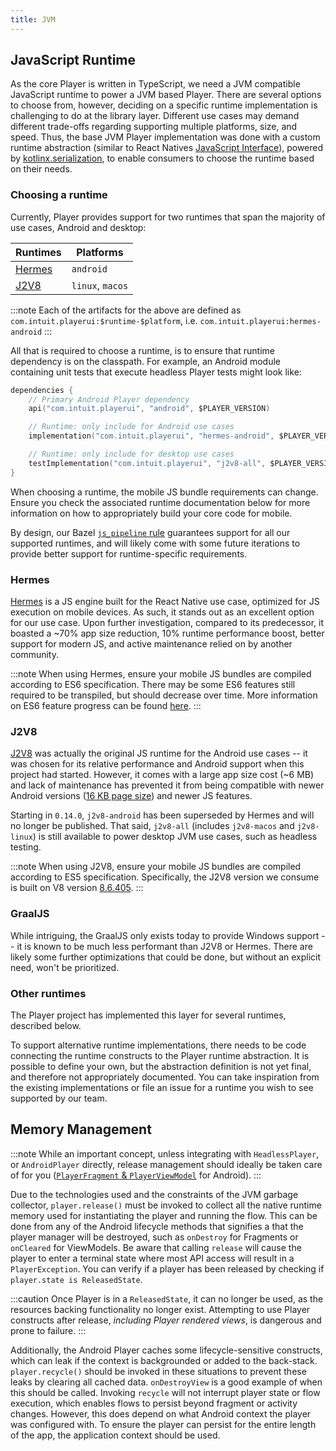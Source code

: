 ```yaml
---
title: JVM
---
```


## JavaScript Runtime

As the core Player is written in TypeScript, we need a JVM compatible JavaScript runtime to power a JVM based Player. There are several options to choose from, however, deciding on a specific runtime implementation is challenging to do at the library layer. Different use cases may demand different trade-offs regarding supporting multiple platforms, size, and speed. Thus, the base JVM Player implementation was done with a custom runtime abstraction (similar to React Natives [JavaScript Interface](https://github.com/react-native-community/discussions-and-proposals/issues/91)), powered by [kotlinx.serialization](https://github.com/Kotlin/kotlinx.serialization), to enable consumers to choose the runtime based on their needs.

### Choosing a runtime

Currently, Player provides support for two runtimes that span the majority of use cases, Android and desktop:

| Runtimes                                      | Platforms                   |
| --------------------------------------------- | --------------------------- |
| [Hermes](https://github.com/facebook/hermes)  | `android`                   |
| [J2V8](https://github.com/eclipsesource/J2V8) | `linux`, `macos`            |

:::note
Each of the artifacts for the above are defined as `com.intuit.playerui:$runtime-$platform`, i.e. `com.intuit.playerui:hermes-android`
:::

All that is required to choose a runtime, is to ensure that runtime dependency is on the classpath. For example, an Android module containing unit tests that execute headless Player tests might look like:
```kotlin
dependencies {
    // Primary Android Player dependency
    api("com.intuit.playerui", "android", $PLAYER_VERSION)

    // Runtime: only include for Android use cases
    implementation("com.intuit.playerui", "hermes-android", $PLAYER_VERSION)

    // Runtime: only include for desktop use cases
    testImplementation("com.intuit.playerui", "j2v8-all", $PLAYER_VERSION)
}
```

When choosing a runtime, the mobile JS bundle requirements can change. Ensure you check the associated runtime documentation below for more information on how to appropriately build your core code for mobile.

By design, our Bazel [`js_pipeline` rule](https://github.com/player-ui/rules_player/blob/main/docs/javascript.md#js_pipeline) guarantees support for all our supported runtimes, and will likely come with some future iterations to provide better support for runtime-specific requirements.

### Hermes

[Hermes](https://github.com/facebook/hermes) is a JS engine built for the React Native use case, optimized for JS execution on mobile devices. As such, it stands out as an excellent option for our use case. Upon further investigation, compared to its predecessor, it boasted a ~70% app size reduction, 10% runtime performance boost, better support for modern JS, and active maintenance relied on by another community.

:::note
When using Hermes, ensure your mobile JS bundles are compiled according to ES6 specification. There may be some ES6 features still required to be transpiled, but should decrease over time. More information on ES6 feature progress can be found [here](https://github.com/facebook/hermes/blob/main/doc/Features.md).
:::

### J2V8

[J2V8](https://github.com/eclipsesource/J2V8) was actually the original JS runtime for the Android use cases -- it was chosen for its relative performance and Android support when this project had started. However, it comes with a large app size cost (~6 MB) and lack of maintenance has prevented it from being compatible with newer Android versions ([16 KB page size](https://android-developers.googleblog.com/2025/05/prepare-play-apps-for-devices-with-16kb-page-size.html)) and newer JS features.

Starting in `0.14.0`, `j2v8-android` has been superseded by Hermes and will no longer be published. That said, `j2v8-all` (includes `j2v8-macos` and `j2v8-linux`) is still available to power desktop JVM use cases, such as headless testing.

:::note
When using J2V8, ensure your mobile JS bundles are compiled according to ES5 specification. Specifically, the J2V8 version we consume is built on V8 version [8.6.405](https://v8.dev/blog/v8-release-86).
:::

### GraalJS

While intriguing, the GraalJS only exists today to provide Windows support -- it is known to be much less performant than J2V8 or Hermes. There are likely some further optimizations that could be done, but without an explicit need, won't be prioritized.

### Other runtimes

The Player project has implemented this layer for several runtimes, described below.

To support alternative runtime implementations, there needs to be code connecting the runtime constructs to the Player runtime abstraction. It is possible to define your own, but the abstraction definition is not yet final, and therefore not appropriately documented. You can take inspiration from the existing implementations or file an issue for a runtime you wish to see supported by our team.

## Memory Management

:::note
While an important concept, unless integrating with `HeadlessPlayer`, or `AndroidPlayer` directly, release management should ideally be taken care of for you ([`PlayerFragment` & `PlayerViewModel`](/platforms/android#viewmodel) for Android).
:::

Due to the technologies used and the constraints of the JVM garbage collector, `player.release()` must be invoked to collect all the native runtime memory used for instantiating the player and running the flow. This can be done from any of the Android lifecycle methods that signifies a that the player manager will be destroyed, such as `onDestroy` for Fragments or `onCleared` for ViewModels. Be aware that calling `release` will cause the player to enter a terminal state where most API access will result in a `PlayerException`. You can verify if a player has been released by checking if `player.state is ReleasedState`.

:::caution
Once Player is in a `ReleasedState`, it can no longer be used, as the resources backing functionality no longer exist. Attempting to use Player constructs after release, _including Player rendered views_, is dangerous and prone to failure.
:::

Additionally, the Android Player caches some lifecycle-sensitive constructs, which can leak if the context is backgrounded or added to the back-stack. `player.recycle()` should be invoked in these situations to prevent these leaks by clearing all cached data. `onDestroyView` is a good example of when this should be called. Invoking `recycle` will not interrupt player state or flow execution, which enables flows to persist beyond fragment or activity changes. However, this does depend on what Android context the player was configured with. To ensure the player can persist for the entire length of the app, the application context should be used.
